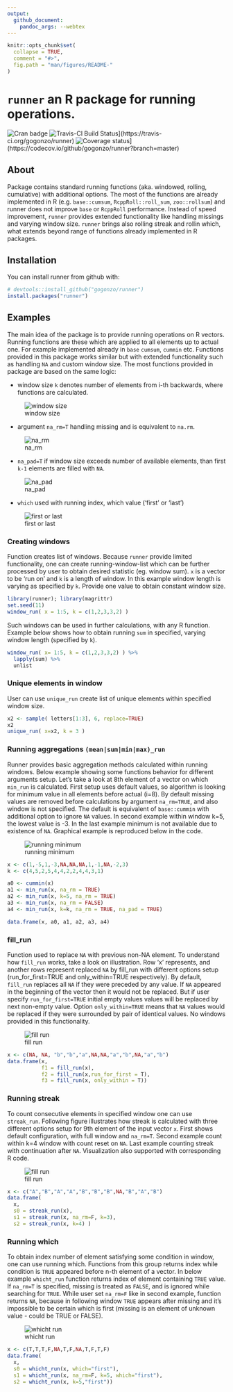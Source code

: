 ```yaml
---
output:
  github_document:
    pandoc_args: --webtex
---
```

```r
knitr::opts_chunk$set(
  collapse = TRUE,
  comment = "#>",
  fig.path = "man/figures/README-"
)
```

# `runner` an R package for running operations.
![Cran badge](https://www.r-pkg.org/badges/version/runner)
![Travis-CI Build Status](https://travis-ci.org/gogonzo/runner.svg?branch=master)](https://travis-ci.org/gogonzo/runner)
![Coverage status](https://codecov.io/gh/gogonzo/runner/branch/master/graph/badge.svg)](https://codecov.io/github/gogonzo/runner?branch=master)

## About
Package contains standard running functions (aka. windowed, rolling, cumulative) with additional options. The most of the functions are already implemented in R (e.g. `base::cumsum`, `RcppRoll::roll_sum`, `zoo::rollsum`) and runner does not improve `base` or `RcppRoll` performance. Instead of speed improvement, `runner` provides extended functionality like handling missings and varying window size. `runner` brings also rolling streak and rollin which, what extends beyond range of functions already implemented in R packages.

## Installation

You can install runner from github with:

```r
# devtools::install_github("gogonzo/runner")
install.packages("runner")
```

## Examples
The main idea of the package is to provide running operations on R vectors. Running functions are these which are applied to all elements up to actual one. For example implemented already in `base` `cumsum`, `cummin` etc. Functions provided in this package works similar but with extended functionality such as handling `NA` and custom window size. The most functions provided in package are based on the same logic:  

- window size `k` denotes number of elements from i-th backwards, where functions are calculated.  

![window size](vignettes/images/running_window.png)

- argument `na_rm=T` handling missing and is equivalent to `na.rm`.

![na_rm](vignettes/images/running_sum_narm.png)

- `na_pad=T` if window size exceeds number of available elements, than first `k-1` elements are filled with `NA`.  

![na_pad](vignettes/images/running_sum_napad.png)

- `which` used with running index, which value ('first' or 'last')

![first or last](vignettes/images/running_which.png)

### Creating windows
Function creates list of windows. Because `runner` provide limited functionality, one can create running-window-list which can be further processed by user to obtain desired statistic (eg. window sum). `x` is a vector to be 'run on' and `k` is a length of window. In this example window length is varying as specified by `k`. Provide one value to obtain constant window size.

```r
library(runner); library(magrittr)
set.seed(11)
window_run( x = 1:5, k = c(1,2,3,3,2) )
```

Such windows can be used in further calculations, with any R function. Example below shows how to obtain running `sum` in specified, varying window length (specified by `k`).

```r
window_run( x= 1:5, k = c(1,2,3,3,2) ) %>%
  lapply(sum) %>%
  unlist
```

### Unique elements in window
User can use `unique_run` create list of unique elements within specified window size.
```r
x2 <- sample( letters[1:3], 6, replace=TRUE)
x2 
unique_run( x=x2, k = 3 )
```

### Running aggregations `(mean|sum|min|max)_run`

Runner provides basic aggregation methods calculated within running windows. Below example showing some functions behavior for different arguments setup. Let's take a look at 8th element of a vector on which `min_run` is calculated. 
First setup uses default values, so algorithm is looking for minimum value in all elements before actual (i=8). By default missing values are removed before calculations by argument `na_rm=TRUE`, and also window is not specified. The default is equivalent of `base::cummin` with additional option to ignore `NA` values. In second example within window k=5, the lowest value is -3. In the last example minimum is not available due to existence of `NA`. Graphical example is reproduced below in the code.

![running minimum](vignettes/images/running_minimum.png)

```r
x <- c(1,-5,1,-3,NA,NA,NA,1,-1,NA,-2,3)
k <- c(4,5,2,5,4,4,2,2,4,4,3,1)

a0 <- cummin(x)
a1 <- min_run(x, na_rm = TRUE)
a2 <- min_run(x, k=5, na_rm = TRUE)
a3 <- min_run(x, na_rm = FALSE)
a4 <- min_run(x, k=k, na_rm = TRUE, na_pad = TRUE)

data.frame(x, a0, a1, a2, a3, a4)
```


### fill_run
Function used to replace `NA` with previous non-NA element. To understand how `fill_run` works, take a look on illustration. Row 'x' represents, and another rows represent replaced `NA` by fill_run with different options setup (run_for_first=TRUE and only_within=TRUE respectively). By default, `fill_run` replaces all `NA` if they were preceded by any value. If `NA` appeared in the beginning of the vector then it would not be replaced. But if user specify `run_for_first=TRUE` initial empty values values will be replaced by next non-empty value. Option `only_within=TRUE` means that `NA` values would be replaced if they were surrounded by pair of identical values. No windows provided in this functionality.

![fill run](vignettes/images/fill_run.png)

```r
x <- c(NA, NA, "b","b","a",NA,NA,"a","b",NA,"a","b")
data.frame(x, 
           f1 = fill_run(x), 
           f2 = fill_run(x,run_for_first = T), 
           f3 = fill_run(x, only_within = T))
```

### Running streak

To count consecutive elements in specified window one can use `streak_run`. Following figure illustrates how streak is calculated with three different options setup for 9th element of the input vector `x`. First shows default configuration, with full window and `na_rm=T`. Second example count within k=4 window with count reset on `NA`. Last example counting streak with continuation after `NA`. Visualization also supported with corresponding R code.

![fill run](vignettes/images/running_streaks.png)

```r
x <- c("A","B","A","A","B","B","B",NA,"B","A","B")
data.frame(
  x, 
  s0 = streak_run(x),
  s1 = streak_run(x, na_rm=F, k=3),
  s2 = streak_run(x, k=4) )
```

### Running which
To obtain index number of element satisfying some condition in window, one can use running which. Functions from this group returns index while condition is `TRUE` appeared before n-th element of a vector. In below example `whicht_run` function returns index of element containing `TRUE` value. If `na_rm=T` is specified, missing is treated as `FALSE`, and is ignored while searching for `TRUE`. While user set `na_rm=F` like in second example, function returns `NA`, because in following window `TRUE` appears after missing and it's impossible to be certain which is first (missing is an element of unknown value - could be TRUE or FALSE). 

![whicht run](vignettes/images/running_which_more.png)

```r
x <- c(T,T,T,F,NA,T,F,NA,T,F,T,F)
data.frame(
  x, 
  s0 = whicht_run(x, which="first"),
  s1 = whicht_run(x, na_rm=F, k=5, which="first"),
  s2 = whicht_run(x, k=5,"first"))

```
